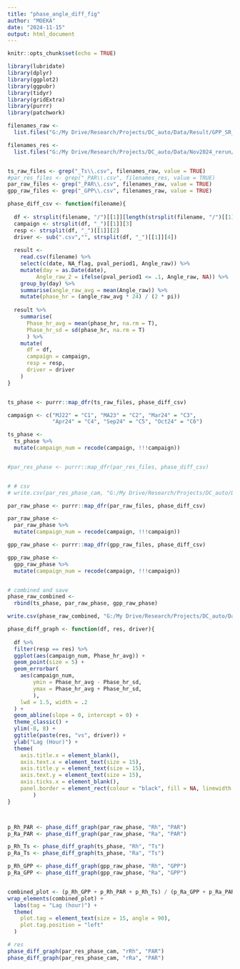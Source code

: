 ```yaml
---
title: "phase_angle_diff_fig"
author: "MOEKA"
date: "2024-11-15"
output: html_document
---
```


```r
knitr::opts_chunk$set(echo = TRUE)

library(lubridate)
library(dplyr)
library(ggplot2)
library(ggpubr)
library(tidyr)
library(gridExtra)
library(purrr)
library(patchwork)
```



```r
filenames_raw <- 
  list.files("G:/My Drive/Research/Projects/DC_auto/Data/Result/GPP_SR_cospectral/raw_64d_one_GPP/df_diurnal/", "*.csv", full.names = T)

filenames_res <- 
  list.files("G:/My Drive/Research/Projects/DC_auto/Data/Nov2024_rerun/Re_result_pad_64d_res/df_diurnal/", "*.csv", full.names = T)


ts_raw_files <- grep("_Ts\\.csv", filenames_raw, value = TRUE)
#par_res_files <- grep("_PAR\\.csv", filenames_res, value = TRUE)
par_raw_files <- grep("_PAR\\.csv", filenames_raw, value = TRUE)
gpp_raw_files <- grep("_GPP\\.csv", filenames_raw, value = TRUE)
```



```r
phase_diff_csv <- function(filename){
  
  df <- strsplit(filename, "/")[[1]][length(strsplit(filename, "/")[[1]])]
  campaign <- strsplit(df, "_")[[1]][3]
  resp <- strsplit(df, "_")[[1]][2]
  driver <- sub(".csv","", strsplit(df, "_")[[1]][4])
  
  result <- 
    read.csv(filename) %>%
    select(c(date, NA_flag, pval_period1, Angle_raw)) %>% 
    mutate(day = as.Date(date), 
         Angle_raw_2 = ifelse(pval_period1 <= .1, Angle_raw, NA)) %>% 
    group_by(day) %>% 
    summarise(angle_raw_avg = mean(Angle_raw)) %>% 
    mutate(phase_hr = (angle_raw_avg * 24) / (2 * pi))
  
  result %>% 
    summarise(
      Phase_hr_avg = mean(phase_hr, na.rm = T),
      Phase_hr_sd = sd(phase_hr, na.rm = T)
      ) %>% 
    mutate(
      df = df,
      campaign = campaign,
      resp = resp,
      driver = driver
    ) 
}


ts_phase <- purrr::map_dfr(ts_raw_files, phase_diff_csv)

campaign <- c("MJ22" = "C1", "MA23" = "C2", "Mar24" = "C3", 
              "Apr24" = "C4", "Sep24" = "C5", "Oct24" = "C6")

ts_phase <- 
  ts_phase %>%
  mutate(campaign_num = recode(campaign, !!!campaign))


#par_res_phase <- purrr::map_dfr(par_res_files, phase_diff_csv)


# # csv
# write.csv(par_res_phase_cam, "G:/My Drive/Research/Projects/DC_auto/Data/Nov2024_rerun/Re_PAR_res_phase.csv", row.names = F)

par_raw_phase <- purrr::map_dfr(par_raw_files, phase_diff_csv)

par_raw_phase <- 
  par_raw_phase %>%
  mutate(campaign_num = recode(campaign, !!!campaign))

gpp_raw_phase <- purrr::map_dfr(gpp_raw_files, phase_diff_csv)

gpp_raw_phase <- 
  gpp_raw_phase %>%
  mutate(campaign_num = recode(campaign, !!!campaign))


# combined and save
phase_raw_combined <- 
  rbind(ts_phase, par_raw_phase, gpp_raw_phase)

write.csv(phase_raw_combined, "G:/My Drive/Research/Projects/DC_auto/Data/Result/GPP_SR_cospectral/raw_64d_one_GPP/df_lag_hr/phase_raw_combined.csv", row.names = F)
```


```r

phase_diff_graph <- function(df, res, driver){
  
  df %>% 
  filter(resp == res) %>% 
  ggplot(aes(campaign_num, Phase_hr_avg)) +
  geom_point(size = 5) + 
  geom_errorbar(
    aes(campaign_num,
        ymin = Phase_hr_avg - Phase_hr_sd,
        ymax = Phase_hr_avg + Phase_hr_sd,
        ),
    lwd = 1.5, width = .2
  ) +
  geom_abline(slope = 0, intercept = 0) + 
  theme_classic() + 
  ylim(-8, 8) +
  ggtitle(paste(res, "vs", driver)) +
  ylab("Lag (Hour)") + 
  theme(
    axis.title.x = element_blank(),
    axis.text.x = element_text(size = 15),
    axis.title.y = element_text(size = 15),
    axis.text.y = element_text(size = 15),
    axis.ticks.x = element_blank(),
    panel.border = element_rect(colour = "black", fill = NA, linewidth = 1)
        )
}



p_Rh_PAR <- phase_diff_graph(par_raw_phase, "Rh", "PAR")
p_Ra_PAR <- phase_diff_graph(par_raw_phase, "Ra", "PAR")

p_Rh_Ts <- phase_diff_graph(ts_phase, "Rh", "Ts")
p_Ra_Ts <- phase_diff_graph(ts_phase, "Ra", "Ts")

p_Rh_GPP <- phase_diff_graph(gpp_raw_phase, "Rh", "GPP")
p_Ra_GPP <- phase_diff_graph(gpp_raw_phase, "Ra", "GPP")


combined_plot <- (p_Rh_GPP + p_Rh_PAR + p_Rh_Ts) / (p_Ra_GPP + p_Ra_PAR + p_Ra_Ts) & ylab(NULL)
wrap_elements(combined_plot) +
  labs(tag = "Lag (hour)") +
  theme(
    plot.tag = element_text(size = 15, angle = 90),
    plot.tag.position = "left"
  )

# res
phase_diff_graph(par_res_phase_cam, "rRh", "PAR")
phase_diff_graph(par_res_phase_cam, "rRa", "PAR")

```